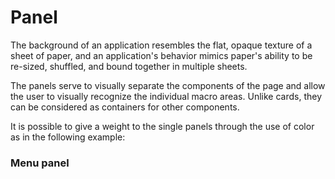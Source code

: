 
<Meta of={NsPanel} />

<h1>Panel</h1>

  The background of an application resembles the flat, opaque texture of a sheet of paper, 
  and an application's behavior mimics paper's ability to be re-sized, shuffled, 
  and bound together in multiple sheets.

<Primary />
<Controls/>

The panels serve to visually separate the components of the page and allow the user to visually 
recognize the individual macro areas. Unlike cards, they can be considered as containers 
for other components.

It is possible to give a weight to the single panels through the use of color as in the following example:

<Story of={NsPanel.BasicPanel}/>
<Story of={NsPanel.BasicPanelSecondary}/>


<h3>Menu panel </h3>
<Story of={NsPanel.MenuPanel}/>

